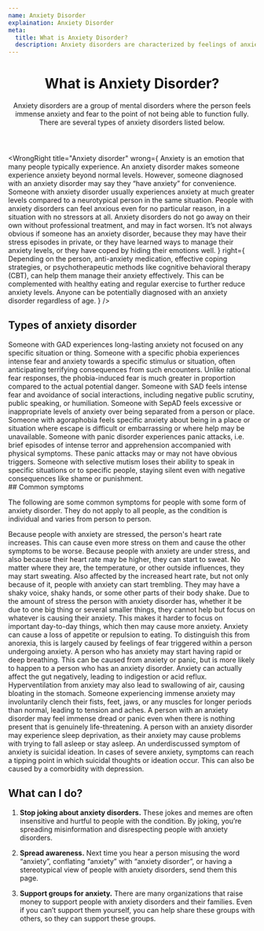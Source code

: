 ```yaml
---
name: Anxiety Disorder
explaination: Anxiety Disorder
meta:
  title: What is Anxiety Disorder?
  description: Anxiety disorders are characterized by feelings of anxiety and fear, significantly impairing function. Learn more here.
---
```


<Header>

# What is Anxiety Disorder?

Anxiety disorders are a group of mental disorders where the person feels immense anxiety and fear to the point of not being able to function fully. There are several types of anxiety disorders listed below.

</Header>

<Main>

<WrongRight
  title="Anxiety disorder"
  wrong={
    <Definition>
      <DefinitionItem summary="Anxiety (the emotion)">
        Anxiety is an emotion that many people typically experience. An anxiety disorder
        makes someone experience anxiety beyond normal levels. However, someone diagnosed
        with an anxiety disorder may say they “have anxiety” for convenience.
      </DefinitionItem>
      <DefinitionItem summary="Just nervousness or shyness">
        Someone with anxiety disorder usually experiences anxiety at much greater levels
        compared to a neurotypical person in the same situation.
      </DefinitionItem>
      <DefinitionItem summary="Simply being worried">
        People with anxiety disorders can feel anxious even for no particular reason, in a
        situation with no stressors at all.
      </DefinitionItem>
      <DefinitionItem summary="A temporary ailment that can be waited out">
        Anxiety disorders do not go away on their own without professional treatment, and
        may in fact worsen.
      </DefinitionItem>
      <DefinitionItem summary="Always visible">
        It’s not always obvious if someone has an anxiety disorder, because they may have
        their stress episodes in private, or they have learned ways to manage their
        anxiety levels, or they have coped by hiding their emotions well.
      </DefinitionItem>
    </Definition>
  }
  right={
    <Definition>
      <DefinitionItem summary="Treatable or manageable">
        Depending on the person, anti-anxiety medication, effective coping strategies, or
        psychotherapeutic methods like cognitive behavioral therapy (CBT), can help them
        manage their anxiety effectively. This can be complemented with healthy eating and
        regular exercise to further reduce anxiety levels.
      </DefinitionItem>
      <DefinitionItem summary="Present in both children and adults">
        Anyone can be potentially diagnosed with an anxiety disorder regardless of age.
      </DefinitionItem>
    </Definition>
  }
/>

<Section>

## Types of anxiety disorder

<Definition>
  <DefinitionItem summary="Generalized anxiety disorder (GAD)">
    Someone with GAD experiences long-lasting anxiety not focused on any specific
    situation or thing.
  </DefinitionItem>
  <DefinitionItem summary="Specific phobia">
    Someone with a specific phobia experiences intense fear and anxiety towards a specific
    stimulus or situation, often anticipating terrifying consequences from such
    encounters. Unlike rational fear responses, the phobia-induced fear is much greater in
    proportion compared to the actual potential danger.
  </DefinitionItem>
  <DefinitionItem summary="Social anxiety disorder (SAD)">
    Someone with SAD feels intense fear and avoidance of social interactions, including
    negative public scrutiny, public speaking, or humiliation.
  </DefinitionItem>
  <DefinitionItem summary="Separation anxiety disorder (SepAD)">
    Someone with SepAD feels excessive or inappropriate levels of anxiety over being
    separated from a person or place.
  </DefinitionItem>
  <DefinitionItem summary="Agoraphobia">
    Someone with agoraphobia feels specific anxiety about being in a place or situation
    where escape is difficult or embarrassing or where help may be unavailable.
  </DefinitionItem>
  <DefinitionItem summary="Panic disorder">
    Someone with panic disorder experiences panic attacks, i.e. brief episodes of intense
    terror and apprehension accompanied with physical symptoms. These panic attacks may or
    may not have obvious triggers.
  </DefinitionItem>
  <DefinitionItem summary="Selective mutism">
    Someone with selective mutism loses their ability to speak in specific situations or
    to specific people, staying silent even with negative consequences like shame or
    punishment.
  </DefinitionItem>
</Definition>

</Section>

<Section>
  ## Common symptoms

The following are some common symptoms for people with some form of anxiety disorder. They do not apply to all people, as the condition is individual and varies from person to person.

  <Definition>
    <DefinitionItem summary="Increased heart rate">
      Because people with anxiety are stressed, the person's heart rate increases. This
      can cause even more stress on them and cause the other symptoms to be worse.
    </DefinitionItem>
    <DefinitionItem summary="Cold sweats">
      Because people with anxiety are under stress, and also because their heart rate may
      be higher, they can start to sweat. No matter where they are, the temperature, or
      other outside influences, they may start sweating.
    </DefinitionItem>
    <DefinitionItem summary="Trembling">
      Also affected by the increased heart rate, but not only because of it, people with
      anxiety can start trembling. They may have a shaky voice, shaky hands, or some other
      parts of their body shake.
    </DefinitionItem>
    <DefinitionItem summary="Difficulty focusing">
      Due to the amount of stress the person with anxiety disorder has, whether it be due
      to one big thing or several smaller things, they cannot help but focus on whatever
      is causing their anxiety. This makes it harder to focus on important day-to-day
      things, which then may cause more anxiety.
    </DefinitionItem>
    <DefinitionItem summary="Loss of appetite">
      Anxiety can cause a loss of appetite or repulsion to eating. To distinguish this
      from anorexia, this is largely caused by feelings of fear triggered within a person
      undergoing anxiety.
    </DefinitionItem>
    <DefinitionItem summary="Hyperventilation">
      A person who has anxiety may start having rapid or deep breathing. This can be
      caused from anxiety or panic, but is more likely to happen to a person who has an
      anxiety disorder.
    </DefinitionItem>
    <DefinitionItem summary="Stomach problems">
      Anxiety can actually affect the gut negatively, leading to indigestion or acid
      reflux. Hyperventilation from anxiety may also lead to swallowing of air, causing
      bloating in the stomach.
    </DefinitionItem>
    <DefinitionItem summary="Tense / aching muscles">
      Someone experiencing immense anxiety may involuntarily clench their fists, feet,
      jaws, or any muscles for longer periods than normal, leading to tension and aches.
    </DefinitionItem>
    <DefinitionItem summary="Sense of impending danger / panic / doom">
      A person with an anxiety disorder may feel immense dread or panic even when there is
      nothing present that is genuinely life-threatening.
    </DefinitionItem>
    <DefinitionItem summary="Sleep deprivation">
      A person with an anxiety disorder may experience sleep deprivation, as their anxiety
      may cause problems with trying to fall asleep or stay asleep.
    </DefinitionItem>
    <DefinitionItem summary="Suicidal ideation">
      An underdiscussed symptom of anxiety is suicidal ideation. In cases of severe
      anxiety, symptoms can reach a tipping point in which suicidal thoughts or ideation
      occur. This can also be caused by a comorbidity with depression.
    </DefinitionItem>
  </Definition>
</Section>

<Section>

## What can I do?

1. **Stop joking about anxiety disorders.** These jokes and memes are often insensitive and hurtful to people with the condition. By joking, you’re spreading misinformation and disrespecting people with anxiety disorders.

2. **Spread awareness.** Next time you hear a person misusing the word “anxiety”, conflating “anxiety” with “anxiety disorder”, or having a stereotypical view of people with anxiety disorders, send them this page.

3. **Support groups for anxiety.** There are many organizations that raise money to support people with anxiety disorders and their families. Even if you can’t support them yourself, you can help share these groups with others, so they can support these groups.

</Section>

<DocLinkBanner url="https://docs.google.com/document/d/1vN_2cJPuPJISuyznDwKSrmxDLd2NBNNneTtLi98h5VM/edit?usp=sharing" />

</Main>
